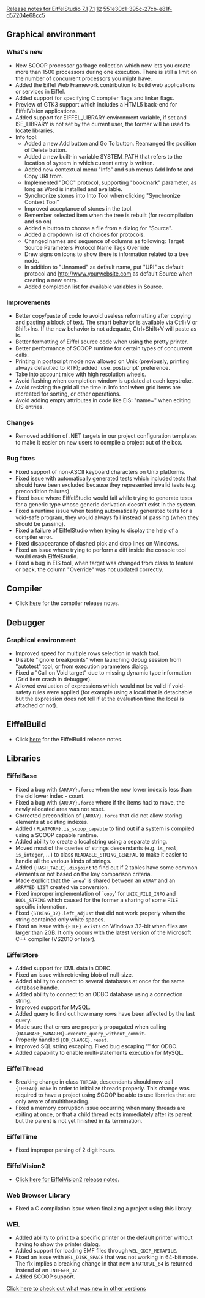 [[Property:title|Release notes for EiffelStudio 7.1]]
[[Property:link_title|7.1]]
[[Property:weight|12]]
[[Property:uuid|551e30c1-395c-27cb-e81f-d57204e68cc5]]
==Graphical environment==

===What's new===
* New SCOOP processor garbage collection which now lets you create more than 1500 processors during one execution. There is still a limit on the number of concurrent processors you might have.
* Added the Eiffel Web Framework contribution to build web applications or services in Eiffel.
* Added support for specifying C compiler flags and linker flags.
* Preview of GTK3 support which includes a HTML5 back-end for EiffelVision applications.
* Added support for EIFFEL_LIBRARY environment variable, if set and ISE_LIBRARY is not set by the current user, the former will be used to locate libraries.
* Info tool:
** Added a new Add button and Go To button. Rearranged the position of Delete button.
** Added a new built-in variable SYSTEM_PATH that refers to the location of system in which current entry is written.
** Added new contextual menu "Info" and sub menus Add Info to and Copy URI from.
** Implemented "DOC" protocol, supporting "bookmark" parameter, as long as Word is installed and available.
** Synchronize stones into Into Tool when clicking "Synchronize Context Tool"
** Improved acceptance of stones in the tool.
** Remember selected item when the tree is rebuilt (for recompilation and so on)
** Added a button to choose a file from a dialog for "Source".
** Added a dropdown list of choices for protocols.
** Changed names and sequence of columns as following: Target Source Parameters Protocol Name Tags Override
** Drew signs on icons to show there is information related to a tree node.
** In addition to "Unnamed" as default name, put "URI" as default protocol and http://www.yourwebsite.com as default Source when creating a new entry.
** Added completion list for available variables in Source.

===Improvements===
* Better copy/paste of code to avoid useless reformatting after copying and pasting a block of text. The smart behavior is available via Ctrl+V or Shift+Ins. If the new behavior is not adequate, Ctrl+Shift+V will paste as is.
* Better formatting of Eiffel source code when using the pretty printer.
* Better performance of SCOOP runtime for certain types of concurrent calls.
* Printing in postscript mode now allowed on Unix (previously, printing always defaulted to RTF); added `use_postscript' preference.
* Take into account mice with high resolution wheels.
* Avoid flashing when completion window is updated at each keystroke.
* Avoid resizing the grid all the time in Info tool when grid items are recreated for sorting, or other operations.
* Avoid adding empty attributes in code like EIS: "name=" when editing EIS entries.

===Changes===
* Removed addition of .NET targets in our project configuration templates to make it easier on new users to compile a project out of the box.

===Bug fixes===
* Fixed support of non-ASCII keyboard characters on Unix platforms.
* Fixed issue with automatically generated tests which included tests that should have been excluded because they represented invalid tests (e.g. precondition failures). 
* Fixed issue where EiffelStudio would fail while trying to generate tests for a generic type whose generic derivation doesn't exist in the system.
* Fixed a runtime issue when testing automatically generated tests for a void-safe program, they would always fail instead of passing (when they should be passing).
* Fixed a failure of EiffelStudio when trying to display the help of a compiler error.
* Fixed disappearance of dashed pick and drop lines on Windows.
* Fixed an issue where trying to perform a diff inside the console tool would crash EiffelStudio.
* Fixed a bug in EIS tool, when target was changed from class to feature or back, the column "Override" was not updated correctly.

==Compiler==
* Click [[Major changes between ISE Eiffel 7.0 and ISE Eiffel 7.1|here]] for the compiler release notes.

==Debugger==
===Graphical environment===
* Improved speed for multiple rows selection in watch tool.
* Disable "ignore breakpoints" when launching debug session from "autotest" tool, or from execution parameters dialog.
* Fixed a "Call on Void target" due to missing dynamic type information (Grid item crash in debugger).
* Allowed evaluation of expressions which would not be valid if void-safety rules were applied (for example using a local that is detachable but the expression does not tell if at the evaluation time the local is attached or not).

==EiffelBuild==
* Click [[EiffelBuild Version History|here]]  for the EiffelBuild release notes.

==Libraries==

===EiffelBase===
* Fixed a bug with <code>{ARRAY}.force</code> when the new lower index is less than the old lower index - count.
* Fixed a bug with <code>{ARRAY}.force</code> where if the items had to move, the newly allocated area was not reset.
* Corrected precondition of <code>{ARRAY}.force</code> that did not allow storing elements at existing indexes.
* Added <code>{PLATFORM}.is_scoop_capable</code> to find out if a system is compiled using a SCOOP capable runtime.
* Added ability to create a local string using a separate string.
* Moved most of the queries of strings descendants (e.g. <code>is_real</code>, <code>is_integer</code>, ...) to class <code>READABLE_STRING_GENERAL</code> to make it easier to handle all the various kinds of strings.
* Added <code>{HASH_TABLE}.disjoint</code> to find out if 2 tables have some common elements or not based on the key comparison criteria.
* Made explicit that the `<code>area</code>' is shared between an <code>ARRAY</code> and an <code>ARRAYED_LIST</code> created via conversion.
* Fixed improper implementation of `<code>copy</code>' for <code>UNIX_FILE_INFO</code> and <code>BOOL_STRING</code> which caused for the former a sharing of some <code>FILE</code> specific information.
* Fixed <code>{STRING_32}.left_adjust</code> that did not work properly when the string contained only white spaces. 
* Fixed an issue with <code>{FILE}.exists</code> on Windows 32-bit when files are larger than 2GB. It only occurs with the latest version of the Microsoft C++ compiler (VS2010 or later).

===EiffelStore===
* Added support for XML data in ODBC.
* Fixed an issue with retrieving blob of null-size.
* Added ability to connect to several databases at once for the same database handle.
* Added ability to connect to an ODBC database using a connection string.
* Improved support for MySQL.
* Added query to find out how many rows have been affected by the last query.
* Made sure that errors are properly propagated when calling <code>{DATABASE_MANAGER}.execute_query_without_commit</code>.
* Properly handled <code>{DB_CHANGE}.reset</code>.
* Improved SQL string escaping. Fixed bug escaping ''' for ODBC.
* Added capability to enable multi-statements execution for MySQL.

===EiffelThread===
* Breaking change in class <code>THREAD</code>, descendants should now call <code>{THREAD}.make</code> in order to initialize threads properly. This change was required to have a project using SCOOP be able to use libraries that are only aware of multithreading.
* Fixed a memory corruption issue occurring when many threads are exiting at once, or that a child thread exits immediately after its parent but the parent is not yet finished in its termination.

===EiffelTime===
* Fixed improper parsing of 2 digit hours.

===EiffelVision2===
* [[Revisions and Bug Fixes|Click here for EiffelVision2 release notes.]]

===Web Browser Library===
* Fixed a C compilation issue when finalizing a project using this library.

===WEL===
* Added ability to print to a specific printer or the default printer without having to show the printer dialog.
* Added support for loading EMF files through <code>WEL_GDIP_METAFILE</code>.
* Fixed an issue with <code>WEL_DISK_SPACE</code> that was not working in 64-bit mode. The fix implies a breaking change in that now a <code>NATURAL_64</code> is returned instead of an <code>INTEGER_32</code>.
* Added SCOOP support.



[[EiffelStudio release notes|Click here to check out what was new in other versions]]  


